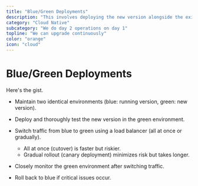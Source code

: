 ```yaml
---
title: "Blue/Green Deployments"
description: "This involves deploying the new version alongside the existing one (blue), running tests, and then switching traffic over to the new version (green) if everything is stable."
category: "Cloud Native"
subcategory: "We do day 2 operations on day 1"
topline: "We can upgrade continuously"
color: "orange"
icon: "cloud"
---
```



# Blue/Green Deployments

Here's the gist.

- Maintain two identical environments
  (blue: running version, green: new version).

- Deploy and thoroughly test the new version in the green environment.

- Switch traffic from blue to green using a load balancer (all at once or gradually).

  - All at once (cutover) is faster but riskier.
  - Gradual rollout (canary deployment) minimizes risk but takes longer.

- Closely monitor the green environment after switching traffic.

- Roll back to blue if critical issues occur.
